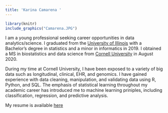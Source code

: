 ```yaml
---
title: 'Karina Camarena '
---
```


```r
library(knitr)
include_graphics("Camarena.JPG")
```


I am a young professional seeking career opportunities in data analytics/science. I graduated from the [University of Illinois](https://stat.illinois.edu/) with a Bachelor's degree in statistics and a minor in informatics in 2019. I obtained a MS in biostatistics and data science from [Cornell University](https://gradschool.weill.cornell.edu/programs/population-health-sciences) in August 2020. 

During my time at Cornell University, I have been exposed to a variety of big data such as longitudinal, clinical, EHR, and genomics. I have gained experience with data cleaning, manipulation, and validating data using R, Python, and SQL. The emphasis of statistical learning throughout my academic career has introduced me to machine learning priniples, including classification, regression, and predictive analysis. 

My resume is available [here](KarinaCamarena_resume.pdf) 
